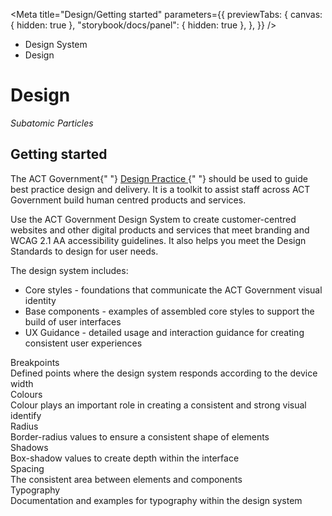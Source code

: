 
<Meta
	title="Design/Getting started"
	parameters={{
		previewTabs: {
			canvas: { hidden: true },
			"storybook/docs/panel": { hidden: true },
		},
	}}
/>

<div className="act-docs-container">
	<Masthead />
	<main className="act-body">
		<div className="act-flex act-flex-light-purple">
			<div className="act-flex__container act-flex__container-padding-trim">
				<div className="act-flex__grid">
					<div className="act-flex__row">
						<div className="act-col__cw-12">
							<div className="act-box">
								<div className="act-breadcrumbs">
									<ul className="act-breadcrumbs__container">
										<li className="act-breadcrumbs__crumb act-h6">
											<LinkTo className="act-breadcrumbs__crumb__link" kind="about-about--page">
												Design System <z className="fa-solid fa-angle-right"></z>
											</LinkTo>
										</li>
										<li className="act-breadcrumbs__crumb act-h6">
											<LinkTo className="act-breadcrumbs__crumb__link" kind="design-overview--page">
												Design <z className="fa-solid fa-angle-right"></z>
											</LinkTo>
										</li>
									</ul>
								</div>
								<h1>Design</h1>
								<p>
									<z className="fa-solid fa-atom"></z> <em>Subatomic Particles</em>
								</p>
							</div>
						</div>
					</div>
				</div>
			</div>
		</div>
		<div className="act-flex">
			<div className="act-flex__container">
				<div className="act-flex__grid">
					<div className="act-flex__row">
						<div className="act-col__cw-12">
							<div className="act-box">
								<h2>Getting started</h2>
								<p>
									The ACT Government{" "}
									<a href="https://actgovernment.sharepoint.com/sites/extranet-DesignPractice" target="_blank">
										Design Practice
									</a>{" "}
									should be used to guide best practice design and delivery. It is a toolkit to assist staff across ACT Government build human centred products and services.
								</p>
								<p>
									Use the ACT Government Design System to create customer-centred websites and other digital products and services that meet branding and WCAG 2.1 AA accessibility
									guidelines. It also helps you meet the Design Standards to design for user needs.
								</p>
								<p>The design system includes:</p>
								<ul>
									<li>Core styles - foundations that communicate the ACT Government visual identity</li>
									<li>Base components - examples of assembled core styles to support the build of user interfaces</li>
									<li>UX Guidance - detailed usage and interaction guidance for creating consistent user experiences</li>
								</ul>
							</div>
						</div>
					</div>
					<div className="act-flex__row">
						<div className="act-col__cw-12">
							<div className="act-box">
								<div className="act-card-grid">
									<LinkTo className="act-card act-card__primary act-card__feature--icon" kind="design-design-tokens-breakpoints--page">
										<div class="act-card__container">
											<div class="act-card__content">
												<div class="act-card__icon">
													<z class="fa-solid fa-left-right"></z>
												</div>
												<div class="act-card__title">Breakpoints</div>
												<div class="act-card__description">Defined points where the design system responds according to the device width</div>
												<div class="act-card__cta">
													<z class="fa-solid fa-arrow-right"></z>
												</div>
											</div>
										</div>
									</LinkTo>
									<LinkTo className="act-card act-card__primary act-card__feature--icon" kind="design-design-tokens-colours--page">
										<div class="act-card__container">
											<div class="act-card__content">
												<div class="act-card__icon">
													<z class="fa-solid fa-palette"></z>
												</div>
												<div class="act-card__title">Colours</div>
												<div class="act-card__description">Colour plays an important role in creating a consistent and strong visual identify</div>
												<div class="act-card__cta">
													<z class="fa-solid fa-arrow-right"></z>
												</div>
											</div>
										</div>
									</LinkTo>
									<LinkTo className="act-card act-card__primary act-card__feature--icon" kind="design-design-tokens-radius--page">
										<div class="act-card__container">
											<div class="act-card__content">
												<div class="act-card__icon">
													<z class="fa-solid fa-circle"></z>
												</div>
												<div class="act-card__title">Radius</div>
												<div class="act-card__description">Border-radius values to ensure a consistent shape of elements</div>
												<div class="act-card__cta">
													<z class="fa-solid fa-arrow-right"></z>
												</div>
											</div>
										</div>
									</LinkTo>
									<LinkTo className="act-card act-card__primary act-card__feature--icon" kind="design-design-tokens-shadows--page">
										<div class="act-card__container">
											<div class="act-card__content">
												<div class="act-card__icon">
													<z class="fa-solid fa-sun"></z>
												</div>
												<div class="act-card__title">Shadows</div>
												<div class="act-card__description">Box-shadow values to create depth within the interface</div>
												<div class="act-card__cta">
													<z class="fa-solid fa-arrow-right"></z>
												</div>
											</div>
										</div>
									</LinkTo>
									<LinkTo className="act-card act-card__primary act-card__feature--icon" kind="design-design-tokens-spacing--page">
										<div class="act-card__container">
											<div class="act-card__content">
												<div class="act-card__icon">
													<z class="fa-solid fa-border-none"></z>
												</div>
												<div class="act-card__title">Spacing</div>
												<div class="act-card__description">The consistent area between elements and components</div>
												<div class="act-card__cta">
													<z class="fa-solid fa-arrow-right"></z>
												</div>
											</div>
										</div>
									</LinkTo>
									<LinkTo className="act-card act-card__primary act-card__feature--icon" kind="design-design-tokens-typography--page">
										<div class="act-card__container">
											<div class="act-card__content">
												<div class="act-card__icon">
													<z class="fa-solid fa-font"></z>
												</div>
												<div class="act-card__title">Typography</div>
												<div class="act-card__description">Documentation and examples for typography within the design system</div>
												<div class="act-card__cta">
													<z class="fa-solid fa-arrow-right"></z>
												</div>
											</div>
										</div>
									</LinkTo>
								</div>
							</div>
						</div>
					</div>
				</div>
			</div>
		</div>
	</main>
	<footer className="act-footer">
		<AoC />
		<Footer />
	</footer>
</div>
